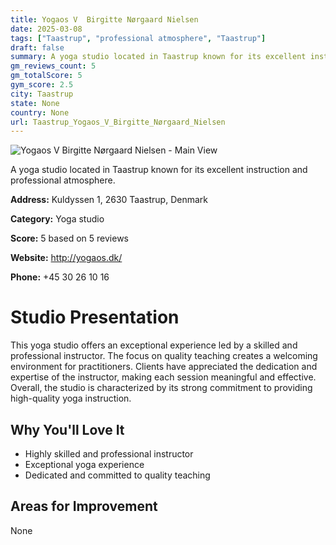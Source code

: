 ```yaml
---
title: Yogaos V  Birgitte Nørgaard Nielsen
date: 2025-03-08
tags: ["Taastrup", "professional atmosphere", "Taastrup"]  
draft: false
summary: A yoga studio located in Taastrup known for its excellent instruction and professional atmosphere.
gm_reviews_count: 5
gm_totalScore: 5
gym_score: 2.5
city: Taastrup
state: None
country: None
url: Taastrup_Yogaos_V_Birgitte_Nørgaard_Nielsen
---
```


<div className="aspect-[16/9] relative my-8">
  <img 
    src="https://streetviewpixels-pa.googleapis.com/v1/thumbnail?panoid=2pIbvF0TCnc-oOzTaDxJ7g&cb_client=search.gws-prod.gps&w=408&h=240&yaw=20.767376&pitch=0&thumbfov=100"
    alt="Yogaos V  Birgitte Nørgaard Nielsen - Main View"
    className="object-cover absolute inset-0 w-full h-full rounded-lg"
  />
</div>

A yoga studio located in Taastrup known for its excellent instruction and professional atmosphere.

**Address:** Kuldyssen 1, 2630 Taastrup, Denmark

**Category:** Yoga studio

**Score:** 5 based on 5 reviews

**Website:** http://yogaos.dk/

**Phone:** +45 30 26 10 16

# Studio Presentation

This yoga studio offers an exceptional experience led by a skilled and professional instructor. The focus on quality teaching creates a welcoming environment for practitioners. Clients have appreciated the dedication and expertise of the instructor, making each session meaningful and effective. Overall, the studio is characterized by its strong commitment to providing high-quality yoga instruction.



## Why You'll Love It

- Highly skilled and professional instructor
- Exceptional yoga experience
- Dedicated and committed to quality teaching

## Areas for Improvement

None

<div className="grid grid-cols-1 xl:grid-cols-2 gap-4 my-8">

</div>